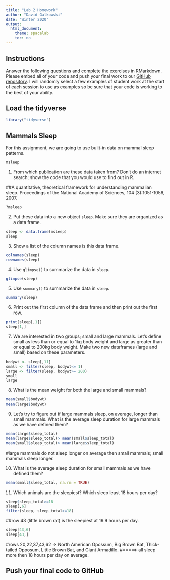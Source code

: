 ```yaml
---
title: "Lab 2 Homework"
author: "David Galkowski"
date: "Winter 2020"
output:
  html_document:
    theme: spacelab
    toc: no
---
```


## Instructions
Answer the following questions and complete the exercises in RMarkdown. Please embed all of your code and push your final work to our [GitHub repository](https://github.com/FRS417-DataScienceBiologists). I will randomly select a few examples of student work at the start of each session to use as examples so be sure that your code is working to the best of your ability.

## Load the tidyverse
```r
library("tidyverse")
```

## Mammals Sleep
For this assignment, we are going to use built-in data on mammal sleep patterns.  
```r
msleep
```

1. From which publication are these data taken from? Don't do an internet search; show the code that you would use to find out in R.

##A quantitative, theoretical framework for understanding mammalian sleep. Proceedings of the National Academy of Sciences, 104 (3):1051-1056, 2007.
```r
?msleep
```



2. Put these data into a new object `sleep`. Make sure they are organized as a data frame.  

```r
sleep <- data.frame(msleep)
sleep
```


3. Show a list of the column names is this data frame.
```r
colnames(sleep)
rownames(sleep)
```


4. Use `glimpse()` to summarize the data in `sleep`.

```r
glimpse(sleep)
```


5. Use `summary()` to summarize the data in `sleep`.

```r
summary(sleep)
```


6. Print out the first column of the data frame and then print out the first row.

```r
print(sleep[,1])
sleep[1,]
```


7. We are interested in two groups; small and large mammals. Let's define small as less than or equal to 1kg body weight and large as greater than or equal to 200kg body weight. Make two new dataframes (large and small) based on these parameters.  

```r
bodywt <- sleep[,11]
small <- filter(sleep, bodywt<= 1) 
large <- filter(sleep, bodywt>= 200)
small
large
```


8. What is the mean weight for both the large and small mammals?

```r
mean(small$bodywt)
mean(large$bodywt)
```


9. Let's try to figure out if large mammals sleep, on average, longer than small mammals. What is the average sleep duration for large mammals as we have defined them?

```r
mean(large$sleep_total)
mean(large$sleep_total)> mean(small$sleep_total)
mean(small$sleep_total)> mean(large$sleep_total)
```
#large mammals do not sleep longer on average then small mammals; small mammals sleep longer.  

10. What is the average sleep duration for small mammals as we have defined them?

```r
mean(small$sleep_total, na.rm = TRUE)
```


11. Which animals are the sleepiest? Which sleep least 18 hours per day?  
```r
sleep$sleep_total>=18
sleep[,6]
filter(sleep, sleep_total>=18)
```
##row 43 (little brown rat) is the sleepiest at 19.9 hours per day.
```r
sleep[43,6]
sleep[43,]
```
  

#rows 20,22,37,43,62 => North American Opossum, Big Brown Bat, Thick-tailed Opposum, Little Brown Bat, and Giant Armadillo.
#=====> all sleep more then 18 hours per day on average.   



## Push your final code to GitHub